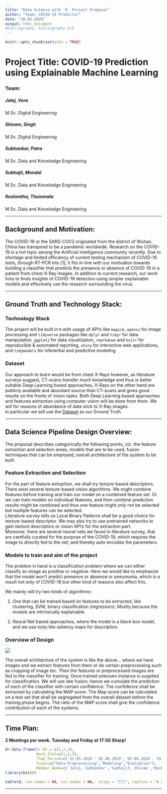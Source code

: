 ```yaml
---
title: "Data Science with `R` Project Proposal"
author: "Team: COVID-19 Predictor"
date: "20.05.2020"
output: html_document
#bibliography: bibliography.bib
---
```


```r
knitr::opts_chunk$set(echo = TRUE)
```

# Project Title: COVID-19 Prediction using Explainable Machine Learning

### Team:

##### **Jalaj, Vora** 
M.Sc. Digital Engineering <br>

##### **Shivam, Singh**
M.Sc. Digital Engineering <br>

##### **Subhankar, Patra**
M.Sc. Data and Knowledge Engineering <br>

##### **Subhajit, Mondal**
M.Sc. Data and Knowledge Engineering <br>

##### **Roshmitha, Thummala**
M.Sc. Data and Knowledge Engineering <br>

***

## Background and Motivation:

The COVID-19 or the SARS-COV2 originated from the district of Wuhan, China has transpired to be a pandemic worldwide. Research on the COVID-19 is a hot topic among the Artificial Intelligence community recently. Due to shortage and limited efficiency of current testing mechanism of COVID-19 tests, through RT-PCR kits [1], it fits in-line with our motivation towards building a classifier that predicts the presence or absence of COVID-19 in a patient from chest X-Ray images. In addition to current research, our work tries to finds insights of COVID-19 detection using simpler explainable models and effectively use the research surrounding the virus.

***

## Ground Truth and Technology Stack:

### Technology Stack
The project will be built in `R` with usage of API’s like `magick`, `opencv` for image processing and `tidyverse` packages like `dplyr` and `tidyr` for data manipulation, `ggplot2` for data visualization, `rmarkdown` and `knitr` for reproducible & automated reporting, `shiny` for interactive web applications, and `tidymodels` for inferential and predictive modeling.

### Dataset
Our approach to learn would be from chest X-Rays however, as literature surveys suggest, CT-scans transfer much knowledge and thus is better suitable Deep Learning based approaches, X-Rays on the other hand are publicly available and abundant source than CT-scans and gives good results on the fronts of vision tasks. Both Deep Learning based approaches and features extraction using computer vision will be done from them. We will for reasons of abundance of data stick to X-Ray images.<br>
In particular we will use the [Dataset](https://github.com/rezacsedu/DeepCOVIDExplainer) as our Ground Truth.

***

## Data Science Pipeline Design Overview:

The proposal describes categorically the following points, viz. the feature extraction and selection areas, models that are to be used, fusion techniques that can be employed, overall architecture of the system to be built.

### Feature Extraction and Selection
For the part of feature extraction, we shall try texture-based descriptors. There exist several texture-based vision algorithms. We might combine features before training and train our model on a combined feature set. Or we can train models on individual features, and then combine prediction results might be combined and thus one feature might only not be selected but multiple features can be selected. <br>
Literature survey tells us Local Binary Patterns shall be a good choice for texture-based descriptor. We may also try to use pretrained networks to gain texture descriptors or vision API’s for the extraction part. <br>
Moreover, there are several neural nets we faced in literature survey, that are carefully curated for the purpose of the COVID-19, which requires the image to directly fed to the net, and thereby auto encodes the parameters.

### Models to train and aim of the project
The problem in hand is a classification problem where we can either classify an image as positive or negative. Here we would like to emphasize that the model won’t predict presence or absence or pneumonia, which is a result not only of COVID-19 but other kind of reasons also affect this. <br>

We mainly will try two kinds of algorithms:

1. One that can be trained based on features to be extracted, like clustering, SVM, binary classification (regression). Mostly because the models are intrinsically explainable.

2. Neural Net based approaches, where the model is a black box model, and we use tools like saliency maps for description.

### Overview of Design

![](Picture1.png)

The overall architecture of the system is like the above… where we have images and we extract features from them or do certain preprocessing such as cropping of image etc. Then the features or preprocessed images are fed to the classifier for training. Once trained unknown instance is supplied for classification. We will use late fusion; hence we cumulate the prediction of each of the classifier with certain confidence. The confidence shall be extracted by calculating the MAP score. The Map score can be calculated on a test set that shall be segregated from the overall dataset before the training phase begins. The ratio of the MAP score shall give the confidence contribution of each of the systems.

***

## Time Plan:

**2 Meetings per week. Tuesday and Friday at 17:30 Sharp!**

```r

d<-data.frame(Sr.Nr.= c(1,2,3),
              Work_Slot=c(1,2,3), 
              Time_Period=c('22.05.2020 - 05.06.2020','05.06.2020 - 19.06.2020','19.06.2020 - 03.07.2020'),
              Tasks=c("Data-Preprocessing","Modeling","Evaluation"),
              Member_Name=c('Jalaj, Subhankar','Subhajit, Shivam','Roshmitha'))
library(knitr)

kable(d, row.names = NA, col.names = NA,  align = "lll", caption = "A Sample Table")
```

***
